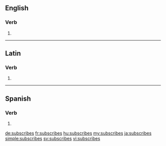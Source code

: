 ==English==

===Verb===
{{head|en}}

# {{en-third-person singular of|subscribe}}

----

==Latin==

===Verb===
{{la-verb-form|subscrībēs}}

# {{conjugation of|subscrībō||2|s|fut|act|ind|lang=la}}

----

==Spanish==

===Verb===
{{es-verb-form|subscribir}}

# {{es-verb form of|ending=ir|mood=indicative|tense=present|pers=2|formal=no|number=singular|subscribir}}

[[de:subscribes]]
[[fr:subscribes]]
[[hu:subscribes]]
[[my:subscribes]]
[[ja:subscribes]]
[[simple:subscribes]]
[[sv:subscribes]]
[[vi:subscribes]]